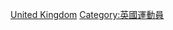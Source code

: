 {{Commonscat|Athletes from the United Kingdom}}

[[Category:各國田徑運動員|United Kingdom]]
[[Category:英國運動員|Category:英國運動員]]